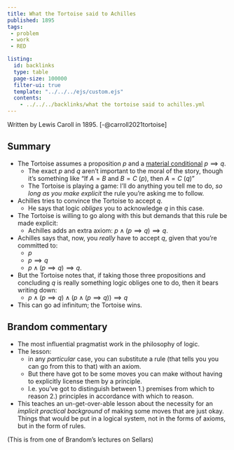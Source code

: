 ```yaml
---
title: What the Tortoise said to Achilles
published: 1895
tags: 
 - problem
 - work
 - RED

listing:
  id: backlinks
  type: table
  page-size: 100000
  filter-ui: true
  template: "../../../ejs/custom.ejs"
  contents:
    - ../../../backlinks/what the tortoise said to achilles.yml
---
```


Written by Lewis Caroll in 1895. [-@carroll2021tortoise]

## Summary

- The Tortoise assumes a proposition $p$ and a [material conditional](/docs/phil/Material Conditional.html) $p \implies q$.
  - The exact $p$ and $q$ aren't important to the moral of the story, though 
    it's something like "If $A=B$ and $B=C$ ($p$), then $A=C$ ($q$)"
  - The Tortoise is playing a game: I'll do anything you tell me to do, 
    *so long as you make explicit* the rule you're asking me to follow.
- Achilles tries to convince the Tortoise to accept $q$.
  - He says that logic *obliges* you to acknowledge $q$ in this case.
- The Tortoise is willing to go along with this but demands that this rule be 
  made explicit:
  - Achilles adds an extra axiom: $p \land (p \implies q) \implies q$.
- Achilles says that, now, you *really* have to accept $q$, given that you're 
  committed to:
  - $p$
  - $p \implies q$
  - $p \land (p \implies q) \implies q$.

- But the Tortoise notes that, if taking those three propositions and 
  concluding $q$ is really something logic obliges one to do, then it bears 
  writing down:
  - $p \land (p \implies q) \land (p \land (p \implies q)) \implies q$

- This can go ad infinitum; the Tortoise wins.

## Brandom commentary

- The most influential pragmatist work in the philosophy of logic.
- The lesson:
    - in any *particular* case, you can substitute a rule (that tells you you 
      can go from this to that) with an axiom.
    - But there have got to be some moves you can make without having to 
      explicitly license them by a principle.
    - I.e. you've got to distinguish between
            1.) premises from which to reason
            2.) principles in accordance with which to reason.

- This teaches an un-get-over-able lesson about the necessity for an *implicit 
  practical background* of making some moves that are just okay. Things that 
  would be put in a logical system, not in the forms of axioms, but in the form 
  of rules.

(This is from one of Brandom's lectures on Sellars)

